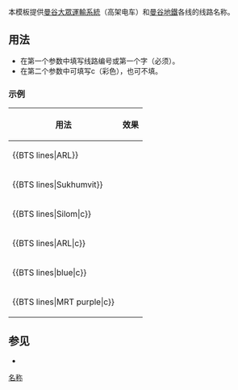 <noinclude>{{template doc page viewed directly}}</noinclude>
本模板提供[[曼谷大眾運輸系統]]（高架电车）和[[曼谷地鐵]]各线的线路名称。

== 用法 ==
*在第一个参数中填写线路编号或第一个字（必须）。
*在第二个参数中可填写c（彩色），也可不填。

=== 示例 ===
{| class="wikitable"
! 用法
! 效果
|-
|<nowiki>{{BTS lines|ARL}}</nowiki>
|{{BTS lines|ARL}}
|-
|<nowiki>{{BTS lines|Sukhumvit}}</nowiki>
|{{BTS lines|Sukhumvit}}
|-
|<nowiki>{{BTS lines|Silom|c}}</nowiki>
|{{BTS lines|Silom|c}}
|-
|<nowiki>{{BTS lines|ARL|c}}</nowiki>
|{{BTS lines|ARL|c}}
|-
|<nowiki>{{BTS lines|blue|c}}</nowiki>
|{{BTS lines|blue|c}}
|-
|<nowiki>{{BTS lines|MRT purple|c}}</nowiki>
|{{BTS lines|MRT purple|c}}
|}

== 参见 ==
*{{tl|BTS color}}

<includeonly>
[[Category:泰国铁路模板|名称]]
</includeonly>